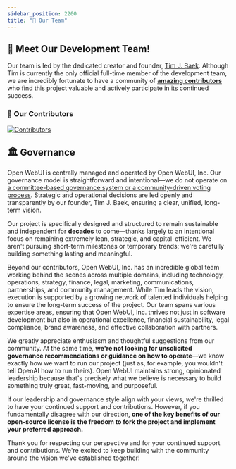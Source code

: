 ```yaml
---
sidebar_position: 2200
title: "👥 Our Team"
---
```



<TopBanners />

## 🌟 Meet Our Development Team!

Our team is led by the dedicated creator and founder, [Tim J. Baek](https://github.com/tjbck). Although Tim is currently the only official full-time member of the development team, we are incredibly fortunate to have a community of **[amazing contributors](https://github.com/open-webui/open-webui/graphs/contributors)** who find this project valuable and actively participate in its continued success.

### 💓 Our Contributors

<a href="https://github.com/open-webui/open-webui/graphs/contributors">
  <img
    src="https://contrib.rocks/image?repo=open-webui/open-webui"
    alt="Contributors"
  />
</a>

## 🏛️ Governance

Open WebUI is centrally managed and operated by Open WebUI, Inc. Our governance model is straightforward and intentional—we do not operate on [a committee-based governance system or a community-driven voting process](https://www.reddit.com/r/OpenWebUI/comments/1ijkh6m/comment/mbf0yhm/). Strategic and operational decisions are led openly and transparently by our founder, Tim J. Baek, ensuring a clear, unified, long-term vision.

Our project is specifically designed and structured to remain sustainable and independent for **decades** to come—thanks largely to an intentional focus on remaining extremely lean, strategic, and capital-efficient. We aren't pursuing short-term milestones or temporary trends; we're carefully building something lasting and meaningful.

Beyond our contributors, Open WebUI, Inc. has an incredible global team working behind the scenes across multiple domains, including technology, operations, strategy, finance, legal, marketing, communications, partnerships, and community management. While Tim leads the vision, execution is supported by a growing network of talented individuals helping to ensure the long-term success of the project. Our team spans various expertise areas, ensuring that Open WebUI, Inc. thrives not just in software development but also in operational excellence, financial sustainability, legal compliance, brand awareness, and effective collaboration with partners.

We greatly appreciate enthusiasm and thoughtful suggestions from our community. At the same time, **we're not looking for unsolicited governance recommendations or guidance on how to operate**—we know exactly how we want to run our project (just as, for example, you wouldn't tell OpenAI how to run theirs). Open WebUI maintains strong, opinionated leadership because that's precisely what we believe is necessary to build something truly great, fast-moving, and purposeful.

If our leadership and governance style align with your views, we're thrilled to have your continued support and contributions. However, if you fundamentally disagree with our direction, **one of the key benefits of our open-source license is the freedom to fork the project and implement your preferred approach.**

Thank you for respecting our perspective and for your continued support and contributions. We're excited to keep building with the community around the vision we've established together!


